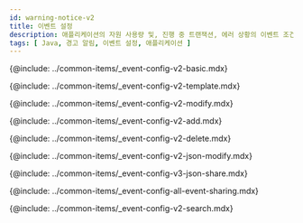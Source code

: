 ```yaml
---
id: warning-notice-v2
title: 이벤트 설정
description: 애플리케이션의 자원 사용량 및, 진행 중 트랜잭션, 에러 상황의 이벤트 조건을 통해 경고 알림을 보냅니다.
tags: [ Java, 경고 알림, 이벤트 설정, 애플리케이션 ]
---
```


{@include: ../common-items/_event-config-v2-basic.mdx} 

<!--기본 이벤트 템플릿-->
{@include: ../common-items/_event-config-v2-template.mdx} 

<!--이벤트 수정하기-->
{@include: ../common-items/_event-config-v2-modify.mdx} 

<!--이벤트 추가하기-->
{@include: ../common-items/_event-config-v2-add.mdx}

<!--이벤트 삭제하기-->
{@include: ../common-items/_event-config-v2-delete.mdx}

<!--JSON 형식으로 수정하기-->
{@include: ../common-items/_event-config-v2-json-modify.mdx}

<!--JSON 파일로 공유하기-->
{@include: ../common-items/_event-config-v3-json-share.mdx} 

<!--모든 이벤트 공유하기-->
{@include: ../common-items/_event-config-all-event-sharing.mdx} 

<!--이벤트 검색하기-->
{@include: ../common-items/_event-config-v2-search.mdx} 